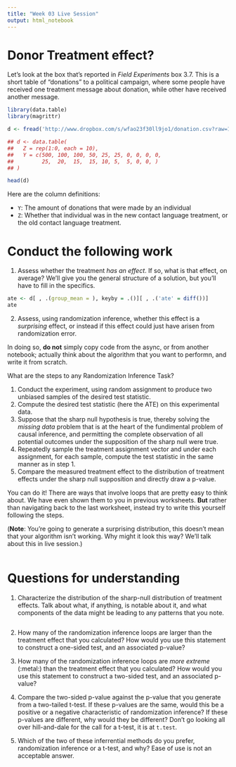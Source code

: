 ```yaml
---
title: "Week 03 Live Session"
output: html_notebook
---
```


# Donor Treatment effect? 

Let's look at the box that's reported in _Field Experiments_ box 3.7. This is a short table of "donations" to a political campaign, where some people have received one treatment message about donation, while other have received another message. 

```r
library(data.table)
library(magrittr)

d <- fread('http://www.dropbox.com/s/wfao23f30ll9jo1/donation.csv?raw=1')

## d <- data.table(
##   Z = rep(1:0, each = 10),
##   Y = c(500, 100, 100, 50, 25, 25, 0, 0, 0, 0,
##         25,  20,  15,  15, 10, 5,  5, 0, 0, )
## )

head(d)
```
Here are the column definitions: 

- `Y`: The amount of donations that were made by an individual 
- `Z`: Whether that individual was in the new contact language treatment, or the old contact language treatment. 

# Conduct the following work

1. Assess whether the treatment _has an effect_. If so, what is that effect, on average? We'll give you the general structure of a solution, but you'll have to fill in the specifics. 

```r
ate <- d[ , .(group_mean = ), keyby = .()][ , .('ate' = diff())]
ate
```

2. Assess, using randomization inference, whether this effect is a _surprising_ effect, or instead if this effect could just have arisen from randomization error. 

In doing so, **do not** simply copy code from the async, or from another notebook; actually think about the algorithm that you want to performn, and write it from scratch. 

What are the steps to any Randomization Inference Task? 

1. Conduct the experiment, using random assignment to produce two unbiased samples of the desired test statistic. 
2. Compute the desired test statistic (here the ATE) on this experimental data.
3. Suppose that the sharp null hypothesis is true, thereby solving the *missing data* problem that is at the heart of the fundimental problem of causal inference, and permitting the complete observation of all potential outcomes under the supposition of the sharp null were true. 
4. Repeatedly sample the treatment assignment vector and under each assignment, for each sample, compute the test statistic in the same manner as in step 1. 
5. Compare the measured treatment effect to the distribution of treatment effects under the sharp null supposition and directly draw a p-value. 

You can do it! There are ways that involve loops that are pretty easy to think about. We have even shown them to you in previous worksheets. **But** rather than navigating back to the last worksheet, instead try to write this yourself following the steps. 

(**Note**: You're going to generate a surprising distribution, this doesn't mean that your algorithm isn't working. Why might it look this way? We'll talk about this in live session.)

```r

```

# Questions for understanding 

1. Characterize the distribution of the sharp-null distribution of treatment effects. Talk about what, if anything, is notable about it, and what components of the data might be leading to any patterns that you note.

```r

```

2. How many of the randomization inference loops are larger than the treatment effect that you calculated? How would you use this statement to construct a one-sided test, and an associated p-value? 

3. How many of the randomization inference loops are _more extreme_ (:metal:) than the treatment effect that you calculated? How would you use this statement to construct a two-sided test, and an associated p-value? 

4. Compare the two-sided p-value against the p-value that you generate from a two-tailed t-test. If these p-values are the same, would this be a positive or a negative characteristic of randomization inference? If these p-values are different, why would they be different? Don't go looking all over hill-and-dale for the call for a t-test, it is at `t.test`. 

5. Which of the two of these inferrential methods do you prefer, randomization inference or a t-test, and why? Ease of use is not an acceptable answer. 
